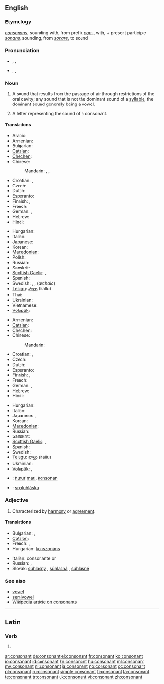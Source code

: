 ==English==

===Etymology===
{{etyl|la}} ''[[consonans]]'', sounding with, from prefix ''[[con-]]'', with, + present participle ''[[sonans]]'', sounding, from ''[[sonare]]'', to sound

===Pronunciation===
* {{a|RP}} {{enPR|kŏn'sənənt}}, {{IPA|/ˈkɒn.sən.ənt/}}, {{SAMPA|/"kQns@n@nt/}}
* {{a|US}} {{enPR|kän'sənənt}}, {{IPA|/ˈkɑn.sən.ənt/}}, {{SAMPA|/"kAns@n@nt/}}

===Noun===
{{en-noun}}

# {{context|phonetics}} A sound that results from the passage of air through restrictions of the oral cavity; any sound that is not the dominant sound of a [[syllable]], the dominant sound generally being a [[vowel]].
# A letter representing the sound of a consonant.

====Translations====
{{trans-top|sound}}
* Arabic: {{t-|ar|صامت|m|tr=ṣāmit}}
* Armenian: {{t-|hy|բաղաձայն|tr=baġajayn}}
* Bulgarian: {{t|bg|съгласна|f}}
* [[Catalan]]: {{t|ca|consonant|f}}
* [[Chechen]]: {{tø|ce|мукъамаза}}
* Chinese:
*: Mandarin: {{t-|cmn|子音|tr=zǐyīn|sc=Hani}}, {{t|cmn|輔音|sc=Hani}},  {{t|cmn|辅音|tr=fǔyīn|sc=Hani}}
* Croatian: {{t-|hr|suglas|m}}, {{t+|hr|suglasnik|m}}
* Czech: {{t-|cs|souhláska|f}}
* Dutch: {{t+|nl|medeklinker|m}}
* Esperanto: {{t-|eo|konsonanto|xs=Esperanto}}
* Finnish: {{t+|fi|konsonantti}}, {{t+|fi|kerake}}
* French: {{t+|fr|consonne|f}}
* German: {{t+|de|Konsonant|m}}, {{t+|de|Mitlaut|m}}
* Hebrew: {{t-|he|עיצור|m|tr='ytzur}}
* Hindi: {{t-|hi|व्यंजन|m|xs=Hindi}}
{{trans-mid}}
* Hungarian: {{t+|hu|mássalhangzó}}
* Italian: {{t+|it|consonante|f}}
* Japanese: {{t+|ja|子音|tr=しいん, shi-in}}
* Korean: {{t|ko|자음|tr=子音|sc=Kore}}
* [[Macedonian]]: {{t|mk|согласка|f|tr=sóglaska}}
* Polish: {{t+|pl|spółgłoska|f}}
* Russian: {{t+|ru|согласный|m|tr=soglásnyj}}
* Sanskrit: {{t-|sa|व्यञ्जन|m|tr=vyáñjana|xs=Sanskrit}}
* [[Scottish Gaelic]]: {{t-|gd|connrag|f|xs=Scottish Gaelic}}, {{t-|gd|consan|m|xs=Scottish Gaelic}}
* Spanish: {{t|es|consonante}}
* Swedish: {{t|sv|konsonant|c}}, {{t|sv|konsonantljud|n}}, {{t|sv|medljud|n}} (''archaic'')
* [[Telugu]]: [[హల్లు]] (hallu)
* Thai: {{t+|th|พยัญชนะ|tr=phayanchaná}}
* Ukrainian: {{t|uk|приголосний|m|tr=prygolosnyi|xs=Ukrainian}}
* Vietnamese: {{t+|vi|phụ âm|xs=Vietnamese}}
* [[Volapük]]: {{t|vo|konsonat}}
{{trans-bottom}}

{{trans-top|letter}}
* Armenian: {{t-|hy|բաղաձայն|tr=baġajayn}}
* [[Catalan]]: {{t|ca|consonant|f}}
* [[Chechen]]: {{tø|ce|мукъамаза}}
* Chinese:
*: Mandarin: {{t-|cmn|子音|tr=zǐyīn|sc=Hani}}
* Croatian: {{t-|hr|suglas|m}}, {{t+|hr|suglasnik|m}}
* Czech: {{t-|cs|souhláska|f}}
* Dutch: {{t+|nl|medeklinker|m}}
* Esperanto: {{t-|eo|konsonanto|xs=Esperanto}}
* Finnish: {{t+|fi|konsonantti}}, {{t+|fi|kerake}}
* French: {{t+|fr|consonne|f}}
* German: {{t+|de|Konsonant|m}}, {{t+|de|Mitlaut|m}}
* Hebrew: {{t-|he|עיצור|m|tr='ytzur}}
* Hindi: {{t|hi|व्यंजन वर्ण|xs=Hindi}}
{{trans-mid}}
* Hungarian: {{t+|hu|mássalhangzó}}
* Italian: {{t+|it|consonante|f}}
* Japanese: {{t+|ja|子音|tr=しいん, shi-in}}, {{t|ja|子音字|tr=しいんじ, shi-in-ji}}
* Korean: {{t|ko|자음|tr=ja-eum,子音|sc=Kore}}
* [[Macedonian]]: {{t|mk|согласка|f|tr=sóglaska}}
* Russian: {{t+|ru|согласная|f|tr=soglásnaja}}
* Sanskrit: {{t-|sa|व्यञ्जन|m|tr=vyáñjana|xs=Sanskrit}}
* [[Scottish Gaelic]]: {{t-|gd|connrag|f|xs=Scottish Gaelic}}, {{t-|gd|consan|m|xs=Scottish Gaelic}}
* Spanish: {{t|es|consonante}}
* Swedish: {{t+|sv|konsonant|c}}
* [[Telugu]]: [[హల్లు]] (hallu)
* Ukrainian: {{t|uk|приголосна|f|tr=prygolosna|xs=Ukrainian}}
* [[Volapük]]: {{t|vo|konsonat}}, {{t|vo|konsonatatonat}}
{{trans-bottom}}

{{checktrans-top}}
* {{ttbc|id}}: [[huruf]] [[mati]], [[konsonan]]
* {{ttbc|sk}}: [[spoluhláska]] {{f}}
{{trans-bottom}}

===Adjective===
{{en-adj}}

# Characterized by [[harmony]] or [[agreement]].
{{seeCites}}

====Translations====
{{trans-top|Characterized by harmony or agreement}}
* Bulgarian: {{t|bg|съзвучен}},  {{t|bg|хармоничен}}
* [[Catalan]]: {{t|ca|consonant|m|f}}
* French: {{t+|fr|consonant|m}}, {{t+|fr|consonante|f}}
* Hungarian: [[konszonáns]]
{{trans-mid}}
* Italian: [[consonante]] {{m}} or {{f}}
* Russian: {{t+|ru|согласный}}, {{t|ru|совместимый}}
* Slovak: [[súhlasný]] {{m}}, [[súhlasná]] {{f}}, [[súhlasné]] {{n}}
{{trans-bottom}}

===See also===
* [[vowel]]
* [[semivowel]]
* [[w:consonant|Wikipedia article on consonants]]

----

==Latin==

===Verb===
{{la-verb-form|cōnsonant}}

# {{conjugation of|consono|cōnsonō|3|p|pres|act|ind|lang=la}}

[[ar:consonant]]
[[de:consonant]]
[[el:consonant]]
[[fr:consonant]]
[[ko:consonant]]
[[io:consonant]]
[[id:consonant]]
[[kn:consonant]]
[[hu:consonant]]
[[ml:consonant]]
[[my:consonant]]
[[nl:consonant]]
[[ja:consonant]]
[[no:consonant]]
[[oc:consonant]]
[[pl:consonant]]
[[ru:consonant]]
[[simple:consonant]]
[[fi:consonant]]
[[ta:consonant]]
[[te:consonant]]
[[tr:consonant]]
[[uk:consonant]]
[[vi:consonant]]
[[zh:consonant]]